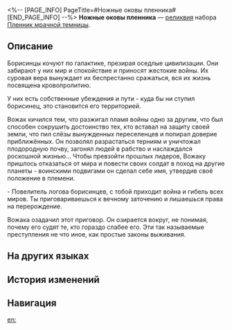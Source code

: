 <%-- [PAGE_INFO]
PageTitle=#Ножные оковы пленника#
[END_PAGE_INFO] --%>
{{Реликвия Инфобокс
|id          = 61164
|Изображение = Предмет Ножные оковы пленника.png
|Набор       = Пленник мрачной темницы
|Предмет     = Ноги
|Упоминания  = 
}}
{{Описание|Металлические колодки, сковывающие мощные ноги чудищ за их исключительные злодеяния. Так зверь не сможет вырваться и натворить бед.}}
'''Ножные оковы пленника''' — [[реликвия]] набора [[Пленник мрачной темницы]].

==Описание==
Борисинцы кочуют по галактике, презирая оседлые цивилизации. Они забирают у них мир и спокойствие и приносят жестокие войны. Их суровая вера вынуждает их беспрестанно сражаться, вся их жизнь посвящена кровопролитию.

У них есть собственные убеждения и пути - куда бы ни ступил борисинец, это становится его территорией.

Вожак кичился тем, что разжигал пламя войны одно за другим, что был способен сокрушить достоинство тех, кто вставал на защиту своей земли, что пил слёзы вынужденных переселенцев и попирал доверие приближённых. Он позволял разрастаться терниям и уничтожал плодородную почву, загонял людей в рабство и наслаждался роскошной жизнью... Чтобы превзойти прошлых лидеров, Вожаку пришлось отказаться от мира и повести своих солдат в поход на другие планеты - воинскими подвигами он сделал себе имя, утвердив своё положение в племени.

- Повелитель логова борисинцев, с тобой приходит война и гибель всех миров. Ты приговариваешься к вечному заточению и лишаешься права на перерождение.

Вожака озадачил этот приговор. Он озирается вокруг, не понимая, почему его судят те, кто гораздо слабее его. Эти так называемые преступления не что иное, как простые законы выживания.

==На других языках==
{{На других языках
|en   = Prisoner's Restrictive Fetters
|zhs  = 系囚的绝足锁桎
|zht  = 繫囚的絕足鎖桎
|ja   = {{Rubi|囚人|しゅうじん}}の{{Rubi|歩|あゆ}}みを{{Rubi|阻|はば}}む{{Rubi|足枷|あしかせ}}
|ko   = 죄수의 결박 족쇄
|es   = Grilletes de detención del prisionero
|fr   = Entraves de prisonnier
|ru   = Ножные оковы пленника
|th   = Prisoner's Restrictive Fetters
|vi   = Gông Cùm Tù Nhân
|de   = Bindungsfesseln der Gefangenen
|id   = Prisoner's Restrictive Fetters
|pt   = Grilhões Restritivos do Prisioneiro
}}

==История изменений==
{{История изменений|3.5}}

==Навигация==
{{Набор Реликвий Навбокс|Пленник мрачной темницы}}

[[en:]]